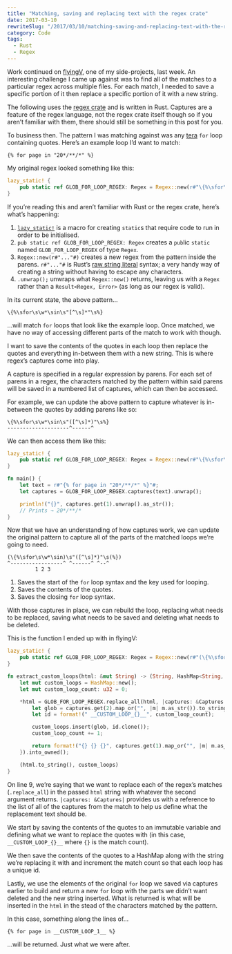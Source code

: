 ```yaml
---
title: "Matching, saving and replacing text with the regex crate"
date: 2017-03-10
rewriteSlug: "/2017/03/10/matching-saving-and-replacing-text-with-the-regex-crate/"
category: Code
tags:
  - Rust
  - Regex
---
```


Work continued on [flyingV](https://github.com/elliotekj/flyingV), one of my side-projects, last week. An interesting challenge I came up against was to find all of the matches to a particular regex across multiple files. For each match, I needed to save a specific portion of it then replace a specific portion of it with a new string.

The following uses the [regex crate](https://crates.io/crates/regex) and is written in Rust. Captures are a feature of the regex language, not the regex crate itself though so if you aren’t familiar with them, there should still be something in this post for you.

To business then. The pattern I was matching against was any [tera](https://github.com/Keats/tera) `for` loop containing quotes. Here’s an example loop I’d want to match:

```
{% for page in "20*/**/*" %}
```

My original regex looked something like this:

```rust
lazy_static! {
    pub static ref GLOB_FOR_LOOP_REGEX: Regex = Regex::new(r#"\{%\sfor\s\w*\sin\s"[^\s]*"\s%}"#).unwrap();
}
```

If you’re reading this and aren’t familiar with Rust or the regex crate, here’s what’s happening:

1. [`lazy_static!`](https://crates.io/crates/lazy_static) is a macro for creating `static`s that require code to run in order to be initialised.
2. `pub static ref GLOB_FOR_LOOP_REGEX: Regex` creates a `pub`lic `static` named `GLOB_FOR_LOOP_REGEX` of type `Regex`.
3. `Regex::new(r#"..."#)` creates a new regex from the pattern inside the parens. `r#"..."#` is Rust’s [raw string literal](https://doc.rust-lang.org/reference.html#raw-string-literals) syntax; a very handy way of creating a string without having to escape any characters.
4. `.unwrap();` unwraps what `Regex::new()` returns, leaving us with a `Regex` rather than a `Result<Regex, Error>` (as long as our regex is valid).

In its current state, the above pattern…

```
\{%\sfor\s\w*\sin\s"[^\s]*"\s%}
```

…will match `for` loops that look like the example loop. Once matched, we have no way of accessing different parts of the match to work with though.

I want to save the contents of the quotes in each loop then replace the quotes and everything in-between them with a new string. This is where regex’s captures come into play.

A capture is specified in a regular expression by parens. For each set of parens in a regex, the characters matched by the pattern within said parens will be saved in a numbered list of captures, which can then be accessed.

For example, we can update the above pattern to capture whatever is in-between the quotes by adding parens like so:

```
\{%\sfor\s\w*\sin\s"([^\s]*)"\s%}
--------------------^------^
```

We can then access them like this:

```rust
lazy_static! {
    pub static ref GLOB_FOR_LOOP_REGEX: Regex = Regex::new(r#"\{%\sfor\s\w*\sin\s"([^\s]*)"\s%}"#).unwrap();
}

fn main() {
    let text = r#"{% for page in "20*/**/*" %}"#;
    let captures = GLOB_FOR_LOOP_REGEX.captures(text).unwrap();

    println!("{}", captures.get(1).unwrap().as_str());
    // Prints → 20*/**/*
}
```

Now that we have an understanding of how captures work, we can update the original pattern to capture all of the parts of the matched loops we’re going to need.

```
(\{%\sfor\s\w*\sin)\s"([^\s]*)"\s(%})
^-----------------^ ^------^ ^--^
         1 2 3
```

1. Saves the start of the `for` loop syntax and the key used for looping.
2. Saves the contents of the quotes.
3. Saves the closing `for` loop syntax.

With those captures in place, we can rebuild the loop, replacing what needs to be replaced, saving what needs to be saved and deleting what needs to be deleted.

This is the function I ended up with in flyingV:

```rust
lazy_static! {
    pub static ref GLOB_FOR_LOOP_REGEX: Regex = Regex::new(r#"(\{%\sfor\s\w*\sin)\s"([^\s]*)"\s(%})"#).unwrap();
}

fn extract_custom_loops(html: &mut String) -> (String, HashMap<String, String>) {
    let mut custom_loops = HashMap::new();
    let mut custom_loop_count: u32 = 0;

    *html = GLOB_FOR_LOOP_REGEX.replace_all(html, |captures: &Captures| {
        let glob = captures.get(2).map_or("", |m| m.as_str()).to_string();
        let id = format!(" __CUSTOM_LOOP_{}__", custom_loop_count);

        custom_loops.insert(glob, id.clone());
        custom_loop_count += 1;

        return format!("{} {} {}", captures.get(1).map_or("", |m| m.as_str()), id, captures.get(3).map_or("", |m| m.as_str()));
    }).into_owned();

    (html.to_string(), custom_loops)
}
```

On line 9, we’re saying that we want to replace each of the regex’s matches (`.replace_all`) in the passed `html` string with whatever the second argument returns. `|captures: &Captures|` provides us with a reference to the list of all of the captures from the match to help us define what the replacement text should be.

We start by saving the contents of the quotes to an immutable variable and defining what we want to replace the quotes with (in this case, ` __CUSTOM_LOOP_{}__ ` where `{}` is the match count).

We then save the contents of the quotes to a HashMap along with the string we’re replacing it with and increment the match count so that each loop has a unique id.

Lastly, we use the elements of the original `for` loop we saved via captures earlier to build and return a new `for` loop with the parts we didn’t want deleted and the new string inserted. What is returned is what will be inserted in the `html` in the stead of the characters matched by the pattern.

In this case, something along the lines of…

```
{% for page in __CUSTOM_LOOP_1__ %}
```

…will be returned. Just what we were after.
  